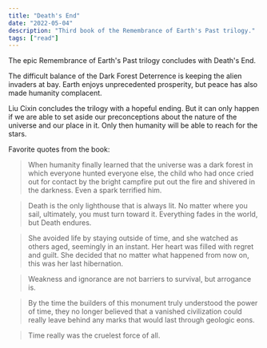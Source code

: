 ```yaml
---
title: "Death's End"
date: "2022-05-04"
description: "Third book of the Remembrance of Earth's Past trilogy."
tags: ["read"]
---
```


The epic Remembrance of Earth's Past trilogy concludes with Death's End.

The difficult balance of the Dark Forest Deterrence is keeping the alien invaders at bay. Earth enjoys unprecedented prosperity, but peace has also made humanity complacent.

Liu Cixin concludes the trilogy with a hopeful ending. But it can only happen if we are able to set aside our preconceptions about the nature of the universe and our place in it. Only then humanity will be able to reach for the stars.

Favorite quotes from the book:

> When humanity finally learned that the universe was a dark forest in which everyone hunted everyone else, the child who had once cried out for contact by the bright campfire put out the fire and shivered in the darkness. Even a spark terrified him.

> Death is the only lighthouse that is always lit. No matter where you sail, ultimately, you must turn toward it. Everything fades in the world, but Death endures.

> She avoided life by staying outside of time, and she watched as others aged, seemingly in an instant. Her heart was filled with regret and guilt. She decided that no matter what happened from now on, this was her last hibernation.

> Weakness and ignorance are not barriers to survival, but arrogance is.

> By the time the builders of this monument truly understood the power of time, they no longer believed that a vanished civilization could really leave behind any marks that would last through geologic eons.

> Time really was the cruelest force of all.
